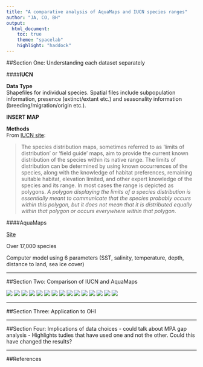 ```yaml
---
title: "A comparative analysis of AquaMaps and IUCN species ranges"
author: "JA, CO, BH"
output:
  html_document:
    toc: true
    theme: "spacelab"
    highlight: "haddock" 
---
```


##Section One: Understanding each dataset separately  

####**IUCN**  

**Data Type**  
Shapefiles for individual species. Spatial files include subpopulation information, presence (extinct/extant etc.) and seasonality information (breeding/migration/origin etc.).  

**INSERT MAP**  

**Methods**  
From [IUCN site](http://www.iucnredlist.org/technical-documents/red-list-training/iucnspatialresources):  

> The species distribution maps, sometimes referred to as 'limits of distribution' or 'field guide' maps, aim to provide the current known distribution of the species within its native range. The limits of distribution can be determined by using known occurrences of the species, along with the knowledge of habitat preferences, remaining suitable habitat, elevation limited, and other expert knowledge of the species and its range. In most cases the range is depicted as polygons. *A polygon displaying the limits of a species distribution is essentially meant to communicate that the species probably occurs within this polygon, but it does not mean that it is distributed equally within that polygon or occurs everywhere within that polygon*.  


####AquaMaps  

[Site](http://www.aquamaps.org/)

Over 17,000 species  

Computer model using 6 parameters (SST, salinity, temperature, depth, distance to land, sea ice cover)  

***  
##Section Two: Comparison of IUCN and AquaMaps

![](./figures/sp_groups_barchart.png)
![](./figures/CompareTotalArea_AM-IUCN_scatter.png)
![](./figures/CompareTotalAreaLOG_AM-IUCN_scatter.png)
![](./figures/CompareTotalAreaLOG_AM-IUCN_spgroups_scatter.png)
![](./figures/SpeciesMap.png)
![](./figures/Overlap-PercTotalRange.png)
![](./figures/Overlap-PercTotalRange_spGroups.png)
![](./figures/PercSmallRangeInLarger.png)
![](./figures/AreavsPercOverlap.png)
![](./figures/AreavsPercOverlap_2.png)
![](./figures/AreavsOverlap_quantile_1.png)
![](./figures/AreavsOverlap_quantile_2.png)
![](./figures/AreavsOverlap_quantile_3.png)
![](./figures/AreavsOverlap_quantile_4.png)
![](./figures/AMThreshold.png)




***  
##Section Three: Application to OHI

***  

##Section Four: Implications of data choices
- could talk about MPA gap analysis
- Highlights tudies that have used one and not the other. Could this have changed the results?


***  

##References
